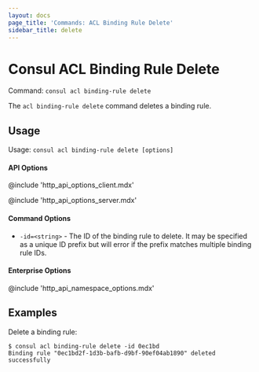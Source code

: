 ```yaml
---
layout: docs
page_title: 'Commands: ACL Binding Rule Delete'
sidebar_title: delete
---
```


# Consul ACL Binding Rule Delete

Command: `consul acl binding-rule delete`

The `acl binding-rule delete` command deletes a binding rule.

## Usage

Usage: `consul acl binding-rule delete [options]`

#### API Options

@include 'http_api_options_client.mdx'

@include 'http_api_options_server.mdx'

#### Command Options

- `-id=<string>` - The ID of the binding rule to delete. It may be specified as a
  unique ID prefix but will error if the prefix matches multiple binding rule IDs.

#### Enterprise Options

@include 'http_api_namespace_options.mdx'

## Examples

Delete a binding rule:

```shell-session
$ consul acl binding-rule delete -id 0ec1bd
Binding rule "0ec1bd2f-1d3b-bafb-d9bf-90ef04ab1890" deleted successfully
```
